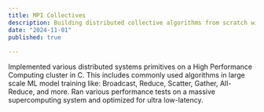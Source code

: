 ```yaml
---
title: MPI Collectives
description: Building distributed collective algorithms from scratch with MPI
date: "2024-11-01"
published: true
  
---
```


Implemented various distributed systems primitives on a High Performance Computing cluster in C. This includes
commonly used algorithms in large scale ML model training like: Broadcast, Reduce, Scatter, Gather,
All-Reduce, and more. Ran various performance tests on a massive supercomputing system and optimized for ultra low-latency. 